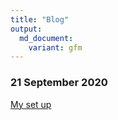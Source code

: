 ```yaml
---
title: "Blog"
output:
  md_document:
    variant: gfm
---
```


### 21 September 2020

[My set up](2020-09-21/my-set-up.md)



